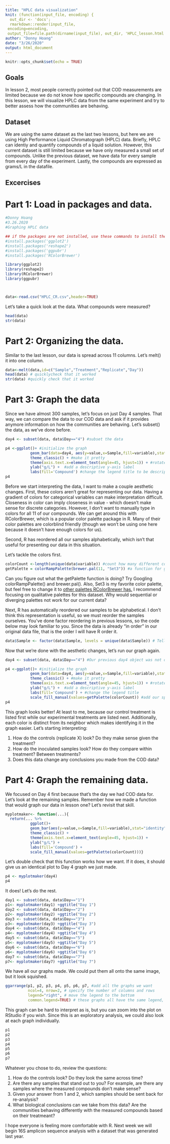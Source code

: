```yaml
---
title: "HPLC data visualization"
knit: (function(input_file, encoding) {
  out_dir <- 'docs';
  rmarkdown::render(input_file,
 encoding=encoding,
 output_file=file.path(dirname(input_file), out_dir, 'HPLC_lesson.html'))})
author: "Donny Hoang"
date: "3/26/2020"
output: html_document
---
```


```r
knitr::opts_chunk$set(echo = TRUE)
```

## Goals
In lesson 2, most people correctly pointed out that COD measurements are limited because we do not know how specific compounds are changing. In this lesson, we will visualize HPLC data from the same experiment and try to better assess how the communities are behaving.

## Dataset

We are using the same dataset as the last two lessons, but here we are using High Performance Liquid Chromatograph (HPLC) data. Briefly, HPLC can identiy and quantify compounds of a liquid solution. However, this current dataset is still limited because we have only measured a small set of compounds. Unlike the previous dataset, we have data for every sample from every day of the experiment. Lastly, the compounds are expressed as grams/L in the datafile.

## Excercises
# Part 1: Load in packages and data.

```r
#Donny Hoang
#3.26.2020
#Graphing HPLC data

## if the packages are not installed, use these commands to install them
#install.packages('ggplot2')
#install.packages('reshape2')
#install.packages('ggpubr')
#install.packages('RColorBrewer')

library(ggplot2)
library(reshape2)
library(RColorBrewer)
library(ggpubr)



data<-read.csv("HPLC_CR.csv",header=TRUE)
```

Let's take a quick look at the data. What compounds were measured?

```r
head(data)
str(data)
```

# Part 2: Organizing the data.

Similar to the last lesson, our data is spread across 11 columns. Let's melt() it into one column.

```r
data<-melt(data,id=c("Sample","Treatment","Replicate","Day"))
head(data) # quicklycheck that it worked
str(data) #quickly check that it worked
```

# Part 3: Graph the data

Since we have almost 300 samples, let's focus on just Day 4 samples. That way, we can compare the data to our COD data and ask if it provides anymore information on how the communities are behaving. Let's subset() the data, as we've done before.

```r
day4 <- subset(data, data$Day=="4") #subset the data

p4 <-ggplot()+ #initialize the graph
           geom_bar(data=day4, aes(y=value,x=Sample,fill=variable),stat="identity") + #specify that we want a bar graph
           theme_classic() + #make it pretty
           theme(axis.text.x=element_text(angle=45, hjust=1)) + #rotate the x-axis labels so we can read it
           ylab("g/L") +  #add a descriptive y-axis label
           labs(fill='Compound') #change the legend title to be descriptive
p4

```

Before we start interpreting the data, I want to make a couple aesthetic changes. First, these colors aren't great for representing our data. Having a gradient of colors for categorical variables can make interpretation difficult. Closeness in color can imply closeness in value - which doesn't make sense for discrete categories. However, I don't want to manually type in colors for all 11 of our compounds. We can get around this with RColorBrewer, which is a popular color palette package in R. Many of their color palettes are colorblind friendly (though we won't be using one here because it doesn't have enough colors for us).

Second, R has reordered all our samples alphabetically, which isn't that useful for presenting our data in this situation. 

Let's tackle the colors first.

```r
colorCount <-length(unique(data$variable)) #count how many different colors we will need
getPalette = colorRampPalette(brewer.pal(11, "Set3")) #a function for getting our palette.
```

Can you figure out what the getPalette function is doing? Try Googling colorRampPalette() and brewer.pal(). Also, Set3 is my favorite color palette, but feel free to change it to [other palettes RColorBrewer has.](https://www.r-graph-gallery.com/38-rcolorbrewers-palettes.html) I recommend focusing on qualitative palettes for this dataset. Why would sequential or diverging palettes not work for our current data?

Next, R has automatically reordered our samples to be alphabetical. I don't think this representation is useful, so we must reorder the samples ourselves. You've done factor reordering in previous lessons, so the code below may look familiar to you. Since the data is already "in order" in our original data file, that is the order I will have R order it.

```r
data$Sample <- factor(data$Sample, levels = unique(data$Sample)) # Tell R what order my samples go in
```

Now that we're done with the aesthetic changes, let's run our graph again.

```r
day4 <- subset(data, data$Day=="4") #Our previous day4 object was not ordered, so subset again.

p4 <-ggplot()+ #initialize the graph
           geom_bar(data=day4, aes(y=value,x=Sample,fill=variable),stat="identity") + #specify that we want a bar graph
           theme_classic() + #make it pretty
           theme(axis.text.x=element_text(angle=45, hjust=1)) + #rotate the x-axis labels so we can read it
           ylab("g/L") +  #add a descriptive y-axis label
           labs(fill='Compound') + #change the legend title
           scale_fill_manual(values=getPalette(colorCount)) #add our specified color palette
p4
```

This graph looks better! At least to me, because our control treatment is listed first while our experimental treatments are listed next. Additionally, each color is distinct from its neighbor which makes identifying it in the graph easier. Let's starting interpreting:

1) How do the controls (replicate X) look? Do they make sense given the treatment?
2) How do the inoculated samples look? How do they compare within treatment? Between treatments?
3) Does this data change any conclusions you made from the COD data?

# Part 4: Graph the remaining data.

We focused on Day 4 first because that's the day we had COD data for. Let's look at the remaining samples. Remember how we made a function that would graph our data in lesson one? Let's revisit that skill. 

```r
myplotmaker<- function(...){
  return(... %>%
           ggplot()+
           geom_bar(aes(y=value,x=Sample,fill=variable),stat="identity") +
           theme_classic() +
           theme(axis.text.x=element_text(angle=45, hjust=1)) +
           ylab("g/L") +
           labs(fill='Compound') +
           scale_fill_manual(values=getPalette(colorCount)))}
```

Let's double check that this function works how we want. If it does, it should give us an identical plot to Day 4 graph we just made. 

```r
p4 <- myplotmaker(day4)
p4
```

It does! Let's do the rest.

```r
day1 <- subset(data, data$Day=="1")
p1<- myplotmaker(day1) +ggtitle("Day 1")
day2 <- subset(data, data$Day=="2")
p2<- myplotmaker(day2) +ggtitle("Day 2")
day3 <- subset(data, data$Day=="3")
p3<- myplotmaker(day3) +ggtitle("Day 3")
day4 <- subset(data, data$Day=="4")
p4<- myplotmaker(day4) +ggtitle("Day 4")
day5 <- subset(data, data$Day=="5")
p5<- myplotmaker(day5) +ggtitle("Day 5")
day6 <- subset(data, data$Day=="6")
p6<- myplotmaker(day6) +ggtitle("Day 6")
day7 <- subset(data, data$Day=="7")
p7<- myplotmaker(day7) +ggtitle("Day 7")

```

We have all our graphs made. We could put them all onto the same image, but it look squished.

```r
ggarrange(p1, p2, p3, p4, p5, p6, p7, #add all the graphs we want
          ncol=4, nrow=2, # specify the number of columns and rows
          legend="right", # move the legend to the bottom
          common.legend=TRUE) # these graphs all have the same legend, so tell R that
```

This graph can be hard to interpret as is, but you can zoom into the plot on RStudio if you wish. Since this is an exploratory analysis, we could also look at each graph individually.

```r
p1
p2
p3
p4
p5
p6
p7
```

Whatever you chose to do, review the questions:

1) How do the controls look? Do they look the same across time?
2) Are there any samples that stand out to you? For example, are there any samples where the measured compounds don't make sense?
3) Given your answer from 1 and 2, which samples should be sent back for re-analysis?
4) What biological conclusions can we take from this data? Are the communities behaving differently with the measured compounds based on their treatmeant?


I hope everyone is feeling more comfortable with R. Next week we will begin 16S amplicon sequence analysis with a dataset that was generated last year.

